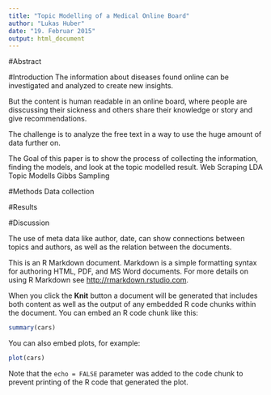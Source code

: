 ```yaml
---
title: "Topic Modelling of a Medical Online Board"
author: "Lukas Huber"
date: "19. Februar 2015"
output: html_document
---
```


#Abstract

#Introduction
The information about diseases found online can be investigated and analyzed to create new insights.

But the content is human readable in an online board, where people are disscussing their sickness and others share their knowledge or story and give recommendations. 

The challenge is to analyze the free text in a way to use the huge amount of data further on.

The Goal of this paper is to show the process of collecting the information, finding the models, and look at the topic modelled result.
Web Scraping
LDA
Topic Modells
Gibbs Sampling

#Methods
Data collection

#Results

#Discussion

The use of meta data like author, date, can show connections between topics and authors, as well as the relation between the documents.

This is an R Markdown document. Markdown is a simple formatting syntax for authoring HTML, PDF, and MS Word documents. For more details on using R Markdown see <http://rmarkdown.rstudio.com>.

When you click the **Knit** button a document will be generated that includes both content as well as the output of any embedded R code chunks within the document. You can embed an R code chunk like this:

```r
summary(cars)
```

You can also embed plots, for example:

```r
plot(cars)
```

Note that the `echo = FALSE` parameter was added to the code chunk to prevent printing of the R code that generated the plot.
